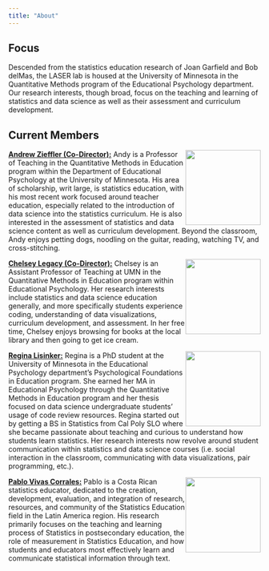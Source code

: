 ```yaml
---
title: "About"
---
```


## Focus

Descended from the statistics education research of Joan Garfield and Bob delMas, the LASER lab is housed at the University of Minnesota in the Quantitative Methods program of the Educational Psychology department. Our research interests, though broad, focus on the teaching and learning of statistics and data science as well as their assessment and curriculum development.

## Current Members

![](img/andy-avatar.png){style="float: right;" width="150"} [**Andrew Zieffler (Co-Director):**](https://www.datadreaming.org/) Andy is a Professor of Teaching in the Quantitative Methods in Education program within the Department of Educational Psychology at the University of Minnesota. His area of scholarship, writ large, is statistics education, with his most recent work focused around teacher education, especially related to the introduction of data science into the statistics curriculum. He is also interested in the assessment of statistics and data science content as well as curriculum development. Beyond the classroom, Andy enjoys petting dogs, noodling on the guitar, reading, watching TV, and cross-stitching.

![](img/LegacyC2019.png){style="float: right;" width="150"}[**Chelsey Legacy (Co-Director):**](https://calegacy.github.io/) Chelsey is an Assistant Professor of Teaching at UMN in the Quantitative Methods in Education program within Educational Psychology. Her research interests include statistics and data science education generally, and more specifically students experience coding, understanding of data visualizations, curriculum development, and assessment. In her free time, Chelsey enjoys browsing for books at the local library and then going to get ice cream.

![](img/regina.png){style="float: right;" width="150"}[**Regina Lisinker:**](https://rlisinker.com/) Regina is a PhD student at the University of Minnesota in the Educational Psychology department's Psychological Foundations in Education program. She earned her MA in Educational Psychology through the Quantitative Methods in Education program and her thesis focused on data science undergraduate students' usage of code review resources. Regina started out by getting a BS in Statistics from Cal Poly SLO where she became passionate about teaching and curious to understand how students learn statistics. Her research interests now revolve around student communication within statistics and data science courses (i.e. social interaction in the classroom, communicating with data visualizations, pair programming, etc.).

![](img/pablo.png){style="float: right;" width="150"}[**Pablo Vivas Corrales:**](https://vivas014.github.io/personal-website/) Pablo is a Costa Rican statistics educator, dedicated to the creation, development, evaluation, and integration of research, resources, and community of the Statistics Education field in the Latin America region. His research primarily focuses on the teaching and learning process of Statistics in postsecondary education, the role of measurement in Statistics Education, and how students and educators most effectively learn and communicate statistical information through text.
